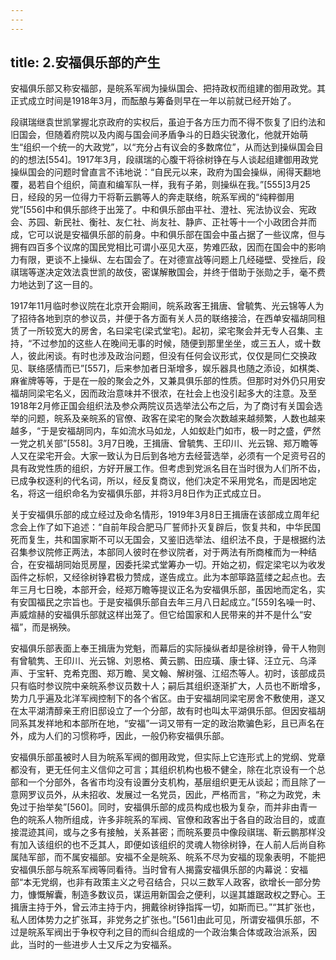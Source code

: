 ```yaml
---
---
---
```

title: 2.安福俱乐部的产生
---




安福俱乐部又称安福部，是皖系军阀为操纵国会、把持政权而组建的御用政党。其正式成立时间是1918年3月，而酝酿与筹备则早在一年以前就已经开始了。

段祺瑞继袁世凯掌握北京政府的实权后，虽迫于各方压力而不得不恢复了旧约法和旧国会，但随着府院以及内阁与国会间矛盾争斗的日趋尖锐激化，他就开始萌生“组织一个统一的大政党”，以“充分占有议会的多数席位”，从而达到操纵国会目的的想法[554]。1917年3月，段祺瑞的心腹干将徐树铮在与人谈起组建御用政党操纵国会的问题时曾直言不讳地说：“自民元以来，政府为国会操纵，闹得天翻地覆，曷若自个组织，简直和编军队一样，我有子弟，则操纵在我。”[555]3月25日，经段的另一位得力干将靳云鹏等人的奔走联络，皖系军阀的“纯粹御用党”[556]中和俱乐部终于出笼了。中和俱乐部由平社、澄社、宪法协议会、宪政会、苏园、新民社、衡社、友仁社、尚友社、静庐、正社等十一个小政团合并而成，它可以说是安福俱乐部的前身。中和俱乐部在国会中虽占据了一些议席，但与拥有四百多个议席的国民党相比可谓小巫见大巫，势难匹敌，因而在国会中的影响力有限，更谈不上操纵、左右国会了。在对德宣战等问题上几经碰壁、受挫后，段祺瑞等遂决定效法袁世凯的故伎，密谋解散国会，并终于借助于张勋之手，毫不费力地达到了这一目的。

1917年11月临时参议院在北京开会期间，皖系政客王揖唐、曾毓隽、光云锦等人为了招待各地到京的参议员，并便于各方面有关人员的联络接洽，在西单安福胡同租赁了一所较宽大的房舍，名曰梁宅(梁式堂宅)。起初，梁宅聚会并无专人召集、主持，“不过参加的这些人在晚间无事的时候，随便到那里坐坐，或三五人，或十数人，彼此闲谈。有时也涉及政治问题，但没有任何会议形式，仅仅是同仁交换政见、联络感情而已”[557]，后来参加者日渐增多，娱乐器具也随之添设，如棋类、麻雀牌等等，于是在一般的聚会之外，又兼具俱乐部的性质。但那时对外仍只用安福胡同梁宅名义，因而政治意味并不很浓，在社会上也没引起多大的注意。及至1918年2月修正国会组织法及参众两院议员选举法公布之后，为了商讨有关国会选举的问题，皖系及亲皖系的官僚、政客在梁宅的聚会次数越来越频繁，人数也越来越多，“于是安福胡同内，车如流水马如龙，人如蚁赴门如市，极一时之盛，俨然一党之机关部”[558]。3月7日晚，王揖唐、曾毓隽、王印川、光云锦、郑万瞻等人又在梁宅开会。大家一致认为日后到各地方去经营选举，必须有一个足资号召的具有政党性质的组织，方好开展工作。但考虑到党派名目在当时很为人们所不齿，已成争权逐利的代名词，所以，经反复商议，他们决定不采用党名，而是因地定名，将这一组织命名为安福俱乐部，并将3月8日作为正式成立日。

关于安福俱乐部的成立经过及命名情形，1919年3月8日王揖唐在该部成立周年纪念会上作了如下追述：“自前年段合肥马厂誓师扑灭复辟后，恢复共和，中华民国死而复生，共和国家斯不可以无国会，又鉴旧选举法、组织法不良，于是根据约法召集参议院修正两法，本部同人彼时在参议院者，对于两法有所商榷而为一种结合，在安福胡同始觅房屋，因委托梁式堂筹办一切。开始之初，假定梁宅以为收发函件之标帜，又经徐树铮君极力赞成，遂告成立。此为本部筚路蓝缕之起点也。去年三月七日晚，本部开会，经郑万瞻等提议正名为安福俱乐部，虽因地而定名，实有安国福民之宗旨也。于是安福俱乐部自去年三月八日起成立。”[559]名噪一时、声威煊赫的安福俱乐部就这样出笼了。但它给国家和人民带来的并不是什么“安福”，而是祸殃。

安福俱乐部表面上奉王揖唐为党魁，而幕后的实际操纵者却是徐树铮，骨干人物则有曾毓隽、王印川、光云锦、刘恩格、黄云鹏、田应璜、康士铎、汪立元、乌泽声、于宝轩、克希克图、郑万瞻、吴文翰、解树强、江绍杰等人。初时，该部成员只有临时参议院中亲皖系参议员数十人；嗣后其组织逐渐扩大，人员也不断增多，势力几乎遍及北洋军阀控制下的各个省区。由于安福胡同梁宅房舍不敷使用，遂又在太平湖清醇亲王府旧邸设立了一个分部，故有时也叫太平湖俱乐部。但因安福胡同系其发祥地和本部所在地，“安福”一词又带有一定的政治欺骗色彩，且已声名在外，成为人们的习惯称呼，因此，一般仍称安福俱乐部。

安福俱乐部虽被时人目为皖系军阀的御用政党，但实际上它连形式上的党纲、党章都没有，更无任何主义信仰之可言；其组织机构也极不健全，除在北京设有一个总部和一个分部外，各省市均没有设置分支机构，基层组织更无从谈起；而且除了一意网罗议员外，从未招收、发展过一名党员，因此，严格而言，“称之为政党，未免过于抬举矣”[560]。同时，安福俱乐部的成员构成也极为复杂，而并非由青一色的皖系人物所组成，许多非皖系的军阀、官僚和政客出于各自的政治目的，或直接混迹其间，或与之多有接触，关系甚密；而皖系要员中像段祺瑞、靳云鹏那样没有加入该组织的也不乏其人，即便如该组织的灵魂人物徐树铮，在人前人后尚自称属陆军部，而不属安福部。安福不全是皖系、皖系不尽为安福的现象表明，不能把安福俱乐部与皖系军阀等同看待。当时曾有人揭露安福俱乐部的内幕说：安福部“本无党纲，也非有政策主义之号召结合，只以三数军人政客，欲增长一部分势力，慷慨解囊，制造多数议员，谋运用新国会之便利，以逞其雄踞政权之野心。王揖唐主持于外，曾云沛主持于内，拥戴徐树铮指挥一切，如斯而已。”“其扩张也，私人团体势力之扩张耳，非党务之扩张也。”[561]由此可见，所谓安福俱乐部，不过是皖系军阀出于争权夺利之目的而纠合组成的一个政治集合体或政治派系，因此，当时的一些进步人士又斥之为安福系。